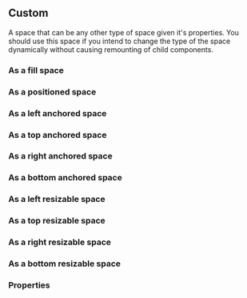

<CommonHeader />

<Meta of={CustomStories} />

## Custom

A space that can be any other type of space given it's properties. You should use this space if you
intend to change the type of the space dynamically without causing remounting of child components.

### As a fill space

<Canvas>
  <Story of={CustomStories.Fill} />
</Canvas>

### As a positioned space

<Canvas>
  <Story of={CustomStories.Positioned} />
</Canvas>

### As a left anchored space

<Canvas>
  <Story of={CustomStories.AnchoredLeft} />
</Canvas>

### As a top anchored space

<Canvas>
  <Story of={CustomStories.AnchoredTop} />
</Canvas>

### As a right anchored space

<Canvas>
  <Story of={CustomStories.AnchoredRight} />
</Canvas>

### As a bottom anchored space

<Canvas>
  <Story of={CustomStories.AnchoredBottom} />
</Canvas>

### As a left resizable space

<Canvas>
  <Story of={CustomStories.ResizableLeft} />
</Canvas>

### As a top resizable space

<Canvas>
  <Story of={CustomStories.ResizableTop} />
</Canvas>

### As a right resizable space

<Canvas>
  <Story of={CustomStories.ResizableRight} />
</Canvas>

### As a bottom resizable space

<Canvas>
  <Story of={CustomStories.ResizableBottom} />
</Canvas>

### Properties

<Story of={CustomStories.Properties} />
